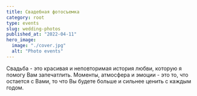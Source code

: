 ```yaml
---
title: Свадебная фотосъемка
category: root
type: events
slug: wedding-photos
published_at: "2022-04-11"
hero_image:
  image: "./cover.jpg"
  alt: "Photo events"
---
```

Свадьба - это красивая и неповторимая история любви, которую я помогу Вам запечатлить. Моменты, атмосфера и эмоции - это то, что остается с Вами, то что Вы будете больше и сильнее ценить с каждым годом.